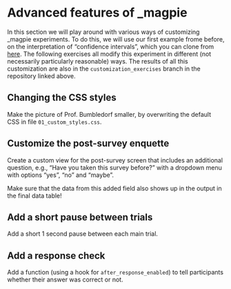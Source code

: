 # Advanced features of _magpie

In this section we will play around with various ways of customizing \_magpie experiments. To do this, we will use our first example frome before, on the interpretation of "confidence intervals", which you can clone from [here](https://github.com/magpie-ea/magpie-confidence-interval-interpretation). The following exercises all modify this experiment in different (not necessarily particularly reasonable) ways. The results of all this customization are also in the `customization_exercises` branch in the repository linked above.

## Changing the CSS styles

Make the picture of Prof. Bumbledorf smaller, by overwriting the default CSS in file `01_custom_styles.css`.

## Customize the post-survey enquette

Create a custom view for the post-survey screen that includes an additional question, e.g., "Have you taken this survey before?" with a dropdown menu with options "yes", "no" and "maybe".

Make sure that the data from this added field also shows up in the output in the final data table!

## Add a short pause between trials

Add a short 1 second pause between each main trial.

## Add a response check

Add a function (using a hook for `after_response_enabled`) to tell participants whether their answer was correct or not.

